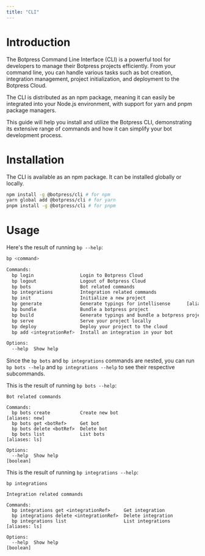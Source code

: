 ```yaml
---
title: "CLI"
---
```


# Introduction
The Botpress Command Line Interface (CLI) is a powerful tool for developers to manage their Botpress projects efficiently. From your command line, you can handle various tasks such as bot creation, integration management, project initialization, and deployment to the Botpress Cloud.

The CLI is distributed as an npm package, meaning it can easily be integrated into your Node.js environment, with support for yarn and pnpm package managers.

This guide will help you install and utilize the Botpress CLI, demonstrating its extensive range of commands and how it can simplify your bot development process.

# Installation

The CLI is available as an npm package. It can be installed globally or locally.

```bash
npm install -g @botpress/cli # for npm
yarn global add @botpress/cli # for yarn
pnpm install -g @botpress/cli # for pnpm
```

# Usage

Here's the result of running `bp --help`:

```bash
bp <command>

Commands:
  bp login                 Login to Botpress Cloud
  bp logout                Logout of Botpress Cloud
  bp bots                  Bot related commands
  bp integrations          Integration related commands
  bp init                  Initialize a new project
  bp generate              Generate typings for intellisense      [aliases: gen]
  bp bundle                Bundle a botpress project
  bp build                 Generate typings and bundle a botpress project
  bp serve                 Serve your project locally
  bp deploy                Deploy your project to the cloud
  bp add <integrationRef>  Install an integration in your bot

Options:
  --help  Show help                                                    [boolean]
```

Since the `bp bots` and `bp integrations` commands are nested, you can run `bp bots --help` and `bp integrations --help` to see their respective subcommands.

This is the result of running `bp bots --help`:

```
Bot related commands

Commands:
  bp bots create           Create new bot                         [aliases: new]
  bp bots get <botRef>     Get bot
  bp bots delete <botRef>  Delete bot
  bp bots list             List bots                               [aliases: ls]

Options:
  --help  Show help                                                    [boolean]
```

This is the result of running `bp integrations --help`:

```
bp integrations

Integration related commands

Commands:
  bp integrations get <integrationRef>     Get integration
  bp integrations delete <integrationRef>  Delete integration
  bp integrations list                     List integrations       [aliases: ls]

Options:
  --help  Show help                                                    [boolean]
```
